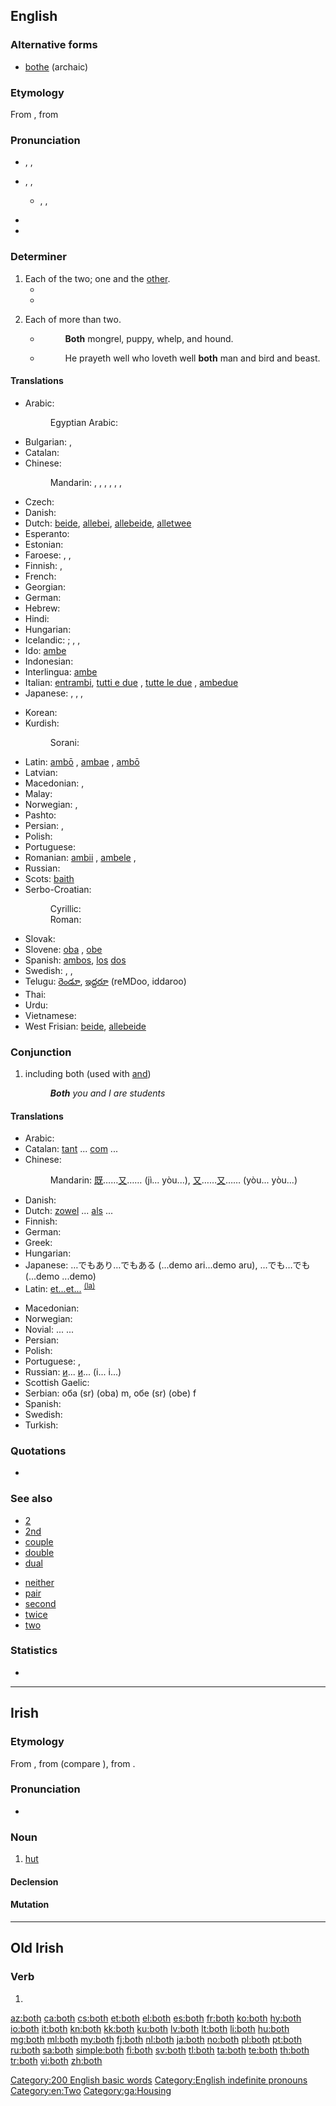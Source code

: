 ==English==

===Alternative forms===
* [[bothe]] (archaic)

===Etymology===
From {{etyl|enm|en}} {{term|boþe|lang=enm}}, from {{etyl|non|en}} {{term|báðir|lang=non}}

===Pronunciation===
* {{a|UK}} {{enPR|bōth}}, {{IPA|/bəʊθ/}}, {{X-SAMPA|/b@UT/}}
* {{a|US}} {{enPR|bōth}}, {{IPA|/boʊθ/}}, {{X-SAMPA|/boUT/}}
** {{a|some accents}} {{enPR|bōlth}}, {{IPA|/boʊlθ/}}, {{X-SAMPA|/boUlT/}}
* {{audio|en-us-both.ogg|Audio (US)}}
* {{rhymes|əʊθ}}

===Determiner===
{{en-det}}

# Each of the two; one and the [[other]].
#*{{quote-book|year=1913|author={{w|Joseph C. Lincoln}}|chapter=7
|title=[http://openlibrary.org/works/OL5535161W Mr. Pratt's Patients]
|passage=Old Applegate, in the stern, just set and looked at me, and Lord James, amidship, waved '''both''' arms and kept hollering for help. I took a couple of everlasting big strokes and managed to grab hold of the skiff's rail, close to the stern.}}
#*{{quote-magazine|date=2013-07-19|author=[http://www.theguardian.com/profile/iansample Ian Sample]
|volume=189|issue=6|page=34|magazine={{w|The Guardian Weekly}}
|title=[http://www.theguardian.com/lifeandstyle/2013/jul/08/irregular-bedtimes-affect-childrens-brains Irregular bedtimes may affect children's brains]
|passage=Irregular bedtimes may disrupt healthy brain development in young children, according to a study of intelligence and sleeping habits.&nbsp; &para;&nbsp;Going to bed at a different time each night affected girls more than boys, but '''both''' fared worse on mental tasks than children who had a set bedtime, researchers found.}}
#: {{usex|lang=en|"Did you want this one or that one?" "Give me '''both'''."&nbsp;&nbsp; '''Both''' children are such dolls.}}
# {{context|obsolete|lang=en}} Each of more than two.
#* {{w|Oliver Goldsmith}}
#*: '''Both''' mongrel, puppy, whelp, and hound.
#* {{w|Samuel Taylor Coleridge}}
#*: He prayeth well who loveth well '''both''' man and bird and beast.

====Translations====
{{trans-top|each of two; one and the other}}
* Arabic: {{t-|ar|كل|tr=kull}}
*: Egyptian Arabic: {{tø|arz|الاتنين|tr=letneen|sc=Arab}}
* Bulgarian: {{t-|bg|и двамата|m}},  {{t-|bg|и двете|f}}
* Catalan: {{t-|ca|ambdós}}
* Chinese:
*: Mandarin: {{t-|cmn|都|alt=...都|tr=...dōu|sc=Hani}}, {{t-|cmn|雙方|sc=Hani}}, {{t-|cmn|双方|tr=shuāngfāng|sc=Hani}}, {{t-|cmn|倆|sc=Hani}}, {{t-|cmn|俩|tr=liǎ|sc=Hani}}, {{t-|cmn|兩|sc=Hani}}, {{t-|cmn|两|tr=liǎng|sc=Hani}}
* Czech: {{t+|cs|oba}}
* Danish: {{t+|da|begge}}
* Dutch: [[beide]], [[allebei]], [[allebeide]], [[alletwee]]
* Esperanto: {{t-|eo|ambaŭ}}
* Estonian: {{t-|et|mõlemad|p}}
* Faroese: {{t-|fo|báðir|m-p}}, {{t-|fo|báðar|f-p}}, {{t-|fo|bæði|n-p}}
* Finnish: {{t-|fi|molempi|p|alt=molemmat}}, {{t+|fi|kumpikin|s}}
* French: {{t+|fr|tous les deux|p}}
* Georgian: {{t-|ka|ორივე|sc=Geor|tr=orive}}
* German: {{t+|de|beide}}
* Hebrew: {{t-|he|שני|m-p}}
* Hindi: {{t-|hi|दोनों|tr=donõ}}
* Hungarian: {{t+|hu|mindkét}}
* Icelandic: {{t+|is|bæði}}; {{t+|is|báðir|m-p}}, {{t+|is|báðar|f-p}}, {{t+|is|bæði|n-p}}
* Ido: [[ambe]]
* Indonesian: {{t+|id|dua|alt=keduanya}}
* Interlingua: [[ambe]]
* Italian: [[entrambi]], [[tutti e due]] {{g|m}}, [[tutte le due]] {{g|f}}, [[ambedue]]
* Japanese: {{t+|ja|両方|tr=ryōhō}},  {{t+|ja|両|alt=両-|tr=ryō}}, {{qualifier|of two people only}} {{t-|ja|どちらも|tr=dochira mo}},  {{t+|ja|双方|tr=sōhō}}
{{trans-mid}}
* Korean: {{t-|ko|둘 다|tr=dul da|sc=Hang}}
* Kurdish:
*: Sorani: {{t|ku|sc=ku-Arab|هه‌ردو}}
* Latin: [[ambo|ambō]] {{g|m}}, [[ambae]] {{g|f}}, [[ambo|ambō]] {{g|n}}
* Latvian: {{t+|lv|abi}}
* Macedonian: {{t-|mk|обата|m|tr=óbata|sc=Cyrl}}, {{t-|mk|двата|m|tr=dváta|sc=Cyrl}}
* Malay: {{t+|ms|kedua-dua}}
* Norwegian: {{t+|no|begge}},  {{t+|no|båe}}
* Pashto: {{t+|ps|دواړه|tr=dwâṛa}}
* Persian: {{t-|fa|هر دو|tr=har do|sc=fa-Arab}}, {{t+|fa|هردو|tr=hardo|sc=fa-Arab}}
* Polish: {{t+|pl|oboje}}
* Portuguese: {{t+|pt|ambos}}
* Romanian: [[ambii]] {{g|m}}, [[ambele]] {{g|f}}, {{t+|ro|amândoi}}
* Russian: {{t+|ru|оба|tr=óba}}
* Scots: [[baith]]
* Serbo-Croatian:
*: Cyrillic: {{t-|sh|о̏ба|m|sc=Cyrl}}
*: Roman: {{t-|sh|ȍba|m}}
* Slovak: {{t-|sk|obidva}}
* Slovene: [[oba]] {{g|m}}, [[obe]] {{g|f}}
* Spanish: [[ambos]], [[el|los]] [[dos]]
* Swedish: {{t+|sv|båda}}, {{t+|sv|bägge}}, {{t-|sv|ömse}}
* Telugu: [[రెండూ]], [[ఇద్దరూ]] (reMDoo, iddaroo)
* Thai: {{t-|th|ทั้งสอง|tr=táng sŏng}}
* Urdu: {{t-|ur|دونوں|tr=donõ}}
* Vietnamese: {{t-|vi|cả hai}}
* West Frisian: [[beide]], [[allebeide]]
{{trans-bottom}}

===Conjunction===
{{en-con}}

# including both (used with [[and]])
#: '''''Both''' you and I are students''

====Translations====
{{trans-top|both...and...}}
* Arabic: {{t-|ar|كلا... و...|tr=kilaa... wa...}}
* Catalan: [[tant]] ... [[com]] ...
* Chinese:
*: Mandarin: [[既]]……[[又]]…… (jì... yòu...), [[又]]……[[又]]…… (yòu... yòu...)
* Danish: {{t+|da|både|alt=både...og...}}
* Dutch: [[zowel]] ... [[als]] ...
* Finnish: {{t-|fi|sekä ... että}}
* German: {{t+|de|sowohl ... als auch}}
* Greek: {{t-|el|και... και...|tr=ke... ke|sc=Grek}}
* Hungarian: {{t-|hu|mind|alt=mind..., mind...}}
* Japanese: …でもあり…でもある (...demo ari...demo aru), …でも…でも (...demo ...demo)
* Latin: [[et#Latin|et...et...]] <sup>[[et|(la)]]</sup>
{{trans-mid}}
* Macedonian: {{t-|mk|и... и...|tr=i... i... |sc=Cyrl}}
* Norwegian: {{t-|no|både ... og ...}}
* Novial: {{tø|nov|et}} ... {{tø|nov|e}} ...
* Persian: {{t-|fa|هم...هم}}
* Polish: {{t-|pl|zarówno ..., jak i ...}}
* Portuguese: {{t-|pt|ambos ... e ...}}, {{t-|pt|tanto ... quanto ...}}
* Russian: [[и]]... [[и]]... (i... i...)
* Scottish Gaelic: {{t-|gd|dà chuid|alt=an dà chuid... agus...}}
* Serbian: оба (sr) (oba) m, обе (sr) (obe) f
* Spanish: {{t-|es|tanto... como...}}
* Swedish: {{t+|sv|både}}
* Turkish: {{t-|tr|hem... hem...}}
{{trans-bottom}}

===Quotations===
* {{seeCites}}

===See also===
{{rel-top|various semantically related terms}}
* [[2]]
* [[2nd]]
* [[couple]]
* [[double]]
* [[dual]]
{{rel-mid}}
* [[neither]]
* [[pair]]
* [[second]]
* [[twice]]
* [[two]]
{{rel-bottom}}

===Statistics===
* {{rank|thing|set|told|197|both|having|look|heard}}

[[Category:200 English basic words]]
[[Category:English indefinite pronouns]]
[[Category:en:Two]]

----

==Irish==

===Etymology===
From {{etyl|sga|ga}} {{term|both|lang=sga}}, from {{etyl|cel-pro|ga}} {{term/t|cel-pro|*butā}} (compare {{etyl|wlm|-}} {{term|bot||dwelling|lang=wlm}}), from {{etyl|ine-pro|ga}} {{term/t|ine-pro|*bʰuH-||to be}}.

===Pronunciation===
* {{IPA|lang=ga|[bˠɔh]|[bˠɔ]}}

===Noun===
{{head|ga|noun|g=f}}

# [[hut]]

====Declension====
{{ga-noun-f3|b|oth|otha|othanna}}

====Mutation====
{{ga mut cons|b|oth}}

[[Category:ga:Housing]]

----

==Old Irish==

===Verb===
{{head|sga|verb form|head=·both}}

# {{conjugation of|attá|at·tá|pret|pass|conjunct|lang=sga}}

[[az:both]]
[[ca:both]]
[[cs:both]]
[[et:both]]
[[el:both]]
[[es:both]]
[[fr:both]]
[[ko:both]]
[[hy:both]]
[[io:both]]
[[it:both]]
[[kn:both]]
[[kk:both]]
[[ku:both]]
[[lv:both]]
[[lt:both]]
[[li:both]]
[[hu:both]]
[[mg:both]]
[[ml:both]]
[[my:both]]
[[fj:both]]
[[nl:both]]
[[ja:both]]
[[no:both]]
[[pl:both]]
[[pt:both]]
[[ru:both]]
[[sa:both]]
[[simple:both]]
[[fi:both]]
[[sv:both]]
[[tl:both]]
[[ta:both]]
[[te:both]]
[[th:both]]
[[tr:both]]
[[vi:both]]
[[zh:both]]